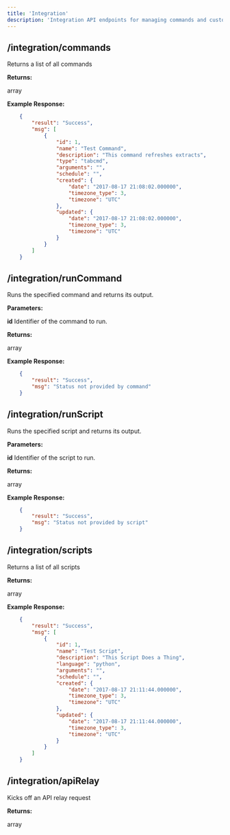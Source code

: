 ---
title: 'Integration'
description: 'Integration API endpoints for managing commands and custom integrations'
---

## /integration/commands

Returns a list of all commands

**Returns:**

array

**Example Response:**

```JSON
    {
        "result": "Success",
        "msg": [
            {
                "id": 1,
                "name": "Test Command",
                "description": "This command refreshes extracts",
                "type": "tabcmd",
                "arguments": "",
                "schedule": "",
                "created": {
                    "date": "2017-08-17 21:08:02.000000",
                    "timezone_type": 3,
                    "timezone": "UTC"
                },
                "updated": {
                    "date": "2017-08-17 21:08:02.000000",
                    "timezone_type": 3,
                    "timezone": "UTC"
                }
            }
        ]
    }
```

## /integration/runCommand

Runs the specified command and returns its output.

**Parameters:**

**id**
Identifier of the command to run.

**Returns:**

array

**Example Response:**

```JSON
    {
        "result": "Success",
        "msg": "Status not provided by command"
    }
```

## /integration/runScript

Runs the specified script and returns its output.

**Parameters:**

**id**
Identifier of the script to run.

**Returns:**

array

**Example Response:**

```JSON
    {
        "result": "Success",
        "msg": "Status not provided by script"
    }
```

## /integration/scripts

Returns a list of all scripts

**Returns:**

array

**Example Response:**

```JSON
    {
        "result": "Success",
        "msg": [
            {
                "id": 1,
                "name": "Test Script",
                "description": "This Script Does a Thing",
                "language": "python",
                "arguments": "",
                "schedule": "",
                "created": {
                    "date": "2017-08-17 21:11:44.000000",
                    "timezone_type": 3,
                    "timezone": "UTC"
                },
                "updated": {
                    "date": "2017-08-17 21:11:44.000000",
                    "timezone_type": 3,
                    "timezone": "UTC"
                }
            }
        ]
    }
```

## /integration/apiRelay

Kicks off an API relay request

**Returns:**

array
